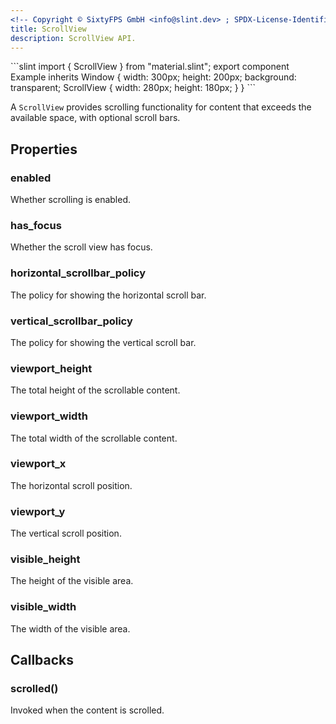 ```yaml
---
<!-- Copyright © SixtyFPS GmbH <info@slint.dev> ; SPDX-License-Identifier: MIT -->
title: ScrollView
description: ScrollView API.
---
```



<CodeSnippetMD imagePath="" imageWidth="0" imageHeight="0" imageAlt="">
```slint
import { ScrollView } from "material.slint";
export component Example inherits Window {
    width: 300px;
    height: 200px;
    background: transparent;
    ScrollView {
        width: 280px;
        height: 180px;
    }
}
```
</CodeSnippetMD>

A `ScrollView` provides scrolling functionality for content that exceeds the available space, with optional scroll bars.

## Properties

### enabled
<SlintProperty propName="enabled" typeName="bool" defaultValue="true">
Whether scrolling is enabled.
</SlintProperty>

### has_focus
<SlintProperty propName="has_focus" typeName="bool" propertyVisibility="in-out">
Whether the scroll view has focus.
</SlintProperty>

### horizontal_scrollbar_policy
<SlintProperty propName="horizontal_scrollbar_policy" typeName="enum" enumName="ScrollBarPolicy">
The policy for showing the horizontal scroll bar.
</SlintProperty>

### vertical_scrollbar_policy
<SlintProperty propName="vertical_scrollbar_policy" typeName="enum" enumName="ScrollBarPolicy">
The policy for showing the vertical scroll bar.
</SlintProperty>

### viewport_height
<SlintProperty propName="viewport_height" typeName="length" propertyVisibility="in-out">
The total height of the scrollable content.
</SlintProperty>

### viewport_width
<SlintProperty propName="viewport_width" typeName="length" propertyVisibility="in-out">
The total width of the scrollable content.
</SlintProperty>

### viewport_x
<SlintProperty propName="viewport_x" typeName="length" propertyVisibility="in-out">
The horizontal scroll position.
</SlintProperty>

### viewport_y
<SlintProperty propName="viewport_y" typeName="length" propertyVisibility="in-out">
The vertical scroll position.
</SlintProperty>

### visible_height
<SlintProperty propName="visible_height" typeName="length" propertyVisibility="out">
The height of the visible area.
</SlintProperty>

### visible_width
<SlintProperty propName="visible_width" typeName="length" propertyVisibility="out">
The width of the visible area.
</SlintProperty>

## Callbacks

### scrolled()
Invoked when the content is scrolled.
